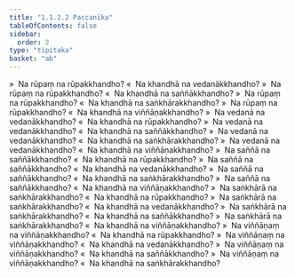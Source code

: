 ```yaml
---
title: "1.1.2.2 Paccanīka"
tableOfContents: false
sidebar:
  order: 2
type: "tipitaka"
basket: "ab"
---
```



<DynamicBreadcrumb />

<Division number="9">

<Paragraph number="63">
»  Na rūpaṃ na rūpakkhandho?
</Paragraph>

<Paragraph number="64">
«  Na khandhā na vedanākkhandho?
</Paragraph>

<Paragraph number="65">
»  Na rūpaṃ na rūpakkhandho?
</Paragraph>

<Paragraph number="66">
«  Na khandhā na saññākkhandho?
</Paragraph>

<Paragraph number="67">
»  Na rūpaṃ na rūpakkhandho?
</Paragraph>

<Paragraph number="68">
«  Na khandhā na saṅkhārakkhandho?
</Paragraph>

<Paragraph number="69">
»  Na rūpaṃ na rūpakkhandho?
</Paragraph>

<Paragraph number="70">
«  Na khandhā na viññāṇakkhandho?
</Paragraph>

</Division>
<Division number="10">

<Paragraph number="71">
»  Na vedanā na vedanākkhandho?
</Paragraph>

<Paragraph number="72">
«  Na khandhā na rūpakkhandho?
</Paragraph>

<Paragraph number="73">
»  Na vedanā na vedanākkhandho?
</Paragraph>

<Paragraph number="74">
«  Na khandhā na saññākkhandho?
</Paragraph>

<Paragraph number="75">
»  Na vedanā na vedanākkhandho?
</Paragraph>

<Paragraph number="76">
«  Na khandhā na saṅkhārakkhandho?
</Paragraph>

<Paragraph number="77">
»  Na vedanā na vedanākkhandho?
</Paragraph>

<Paragraph number="78">
«  Na khandhā na viññāṇakkhandho?
</Paragraph>

</Division>
<Division number="11">

<Paragraph number="79">
»  Na saññā na saññākkhandho?
</Paragraph>

<Paragraph number="80">
«  Na khandhā na rūpakkhandho?
</Paragraph>

<Paragraph number="81">
»  Na saññā na saññākkhandho?
</Paragraph>

<Paragraph number="82">
«  Na khandhā na vedanākkhandho?
</Paragraph>

<Paragraph number="83">
»  Na saññā na saññākkhandho?
</Paragraph>

<Paragraph number="84">
«  Na khandhā na saṅkhārakkhandho?
</Paragraph>

<Paragraph number="85">
»  Na saññā na saññākkhandho?
</Paragraph>

<Paragraph number="86">
«  Na khandhā na viññāṇakkhandho?
</Paragraph>

</Division>
<Division number="12">

<Paragraph number="87">
»  Na saṅkhārā na saṅkhārakkhandho?
</Paragraph>

<Paragraph number="88">
«  Na khandhā na rūpakkhandho?
</Paragraph>

<Paragraph number="89">
»  Na saṅkhārā na saṅkhārakkhandho?
</Paragraph>

<Paragraph number="90">
«  Na khandhā na vedanākkhandho?
</Paragraph>

<Paragraph number="91">
»  Na saṅkhārā na saṅkhārakkhandho?
</Paragraph>

<Paragraph number="92">
«  Na khandhā na saññākkhandho?
</Paragraph>

<Paragraph number="93">
»  Na saṅkhārā na saṅkhārakkhandho?
</Paragraph>

<Paragraph number="94">
«  Na khandhā na viññāṇakkhandho?
</Paragraph>

</Division>
<Division number="13">

<Paragraph number="95">
»  Na viññāṇaṃ na viññāṇakkhandho?
</Paragraph>

<Paragraph number="96">
«  Na khandhā na rūpakkhandho?
</Paragraph>

<Paragraph number="97">
»  Na viññāṇaṃ na viññāṇakkhandho?
</Paragraph>

<Paragraph number="98">
«  Na khandhā na vedanākkhandho?
</Paragraph>

<Paragraph number="99">
»  Na viññāṇaṃ na viññāṇakkhandho?
</Paragraph>

<Paragraph number="100">
«  Na khandhā na saññākkhandho?
</Paragraph>

<Paragraph number="101">
»  Na viññāṇaṃ na viññāṇakkhandho?
</Paragraph>

<Paragraph number="102">
«  Na khandhā na saṅkhārakkhandho?
</Paragraph>
</Division>